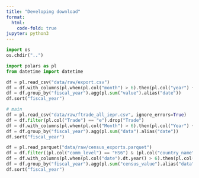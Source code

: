 ```yaml
---
title: "Developing download"
format:
  html:
    code-fold: true
jupyter: python3
---
```


```python
import os
os.chdir("..")
```

```python
import polars as pl
from datetime import datetime
```

```python
df = pl.read_csv("data/raw/export.csv")
df = df.with_columns(pl.when(pl.col("month") > 6).then(pl.col("year") + 1).otherwise(pl.col("year")).alias("fiscal_year"))
df = df.group_by("fiscal_year").agg(pl.sum("value").alias("date"))
df.sort("fiscal_year")
```

```python
# main
df = pl.read_csv("data/raw/ftrade_all_iepr.csv", ignore_errors=True)
df = df.filter(pl.col("Trade") == "e").drop("Trade")
df = df.with_columns(pl.when(pl.col("Month") > 6).then(pl.col("Year") + 1).otherwise(pl.col("Year")).alias("fiscal_year"))
df = df.group_by("fiscal_year").agg(pl.sum("data").alias("date"))
df.sort("fiscal_year")
```

```python
df = pl.read_parquet("data/raw/census_exports.parquet")
df = df.filter((pl.col("comm_level") == "HS6") & (pl.col("country_name") == "TOTAL FOR ALL COUNTRIES"))
df = df.with_columns(pl.when(pl.col("date").dt.year() > 6).then(pl.col("date").dt.year() + 1).otherwise(pl.col("date").dt.year()).alias("fiscal_year"))
df = df.group_by("fiscal_year").agg(pl.sum("census_value").alias("data"))
df.sort("fiscal_year")
```


